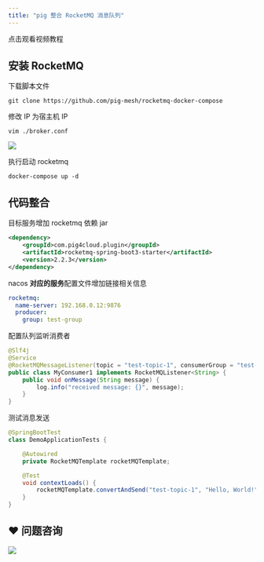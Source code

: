 ```yaml
---
title: "pig 整合 RocketMQ 消息队列"
---
```


<Card title="视频教程" icon="video" href="https://player.bilibili.com/player.html?bvid=BV12t411B7e9&p=13&page=13">
  点击观看视频教程
</Card>

## 安装 RocketMQ

下载脚本文件

```shell
git clone https://github.com/pig-mesh/rocketmq-docker-compose
```

修改 IP 为宿主机 IP

```shell
vim ./broker.conf
```

![](https://minio.pigx.vip/oss/1631422598.png)

执行启动 rocketmq

```shell
docker-compose up -d
```

## 代码整合

目标服务增加 rocketmq 依赖 jar

```xml
<dependency>
    <groupId>com.pig4cloud.plugin</groupId>
    <artifactId>rocketmq-spring-boot3-starter</artifactId>
    <version>2.2.3</version>
</dependency>
```

nacos **对应的服务**配置文件增加链接相关信息

```yaml
rocketmq:
  name-server: 192.168.0.12:9876
  producer:
    group: test-group
```

配置队列监听消费者

```java
@Slf4j
@Service
@RocketMQMessageListener(topic = "test-topic-1", consumerGroup = "test-group")
public class MyConsumer1 implements RocketMQListener<String> {
    public void onMessage(String message) {
        log.info("received message: {}", message);
    }
}
```

测试消息发送

```java
@SpringBootTest
class DemoApplicationTests {

    @Autowired
    private RocketMQTemplate rocketMQTemplate;

    @Test
    void contextLoads() {
        rocketMQTemplate.convertAndSend("test-topic-1", "Hello, World!");
    }
}
```

## ❤  问题咨询
![](/images/1662563973685-c22e9831-db66-42b5-973f-886d25d1e0e7.gif)

